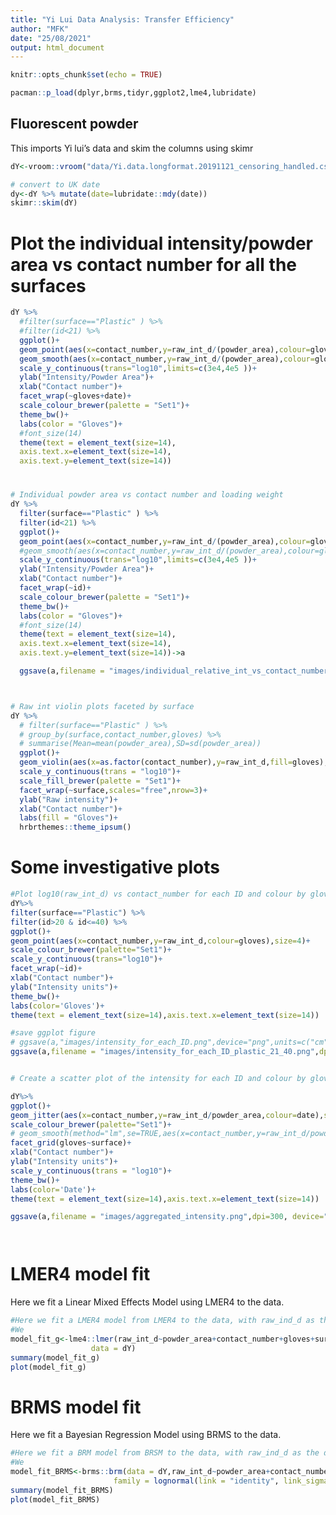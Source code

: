 ```yaml
---
title: "Yi Lui Data Analysis: Transfer Efficiency"
author: "MFK"
date: "25/08/2021"
output: html_document
---
```


```r
knitr::opts_chunk$set(echo = TRUE)
```

```r
pacman::p_load(dplyr,brms,tidyr,ggplot2,lme4,lubridate)

```


## Fluorescent powder
This imports Yi lui's data and skim the columns using skimr

```r
dY<-vroom::vroom("data/Yi.data.longformat.20191121_censoring_handled.csv") %>% janitor::clean_names()

# convert to UK date
dy<-dY %>% mutate(date=lubridate::mdy(date))
skimr::skim(dY)
```

# Plot the individual intensity/powder area vs contact number for all the surfaces


```r
dY %>% 
  #filter(surface=="Plastic" ) %>% 
  #filter(id<21) %>% 
  ggplot()+
  geom_point(aes(x=contact_number,y=raw_int_d/(powder_area),colour=gloves),alpha=0.1)+
  geom_smooth(aes(x=contact_number,y=raw_int_d/(powder_area),colour=gloves),method="lm",se=FALSE)+
  scale_y_continuous(trans="log10",limits=c(3e4,4e5 ))+
  ylab("Intensity/Powder Area")+
  xlab("Contact number")+
  facet_wrap(~gloves+date)+
  scale_colour_brewer(palette = "Set1")+
  theme_bw()+
  labs(color = "Gloves")+
  #font_size(14)
  theme(text = element_text(size=14),
  axis.text.x=element_text(size=14),
  axis.text.y=element_text(size=14))

```

#
```r

# Individual powder area vs contact number and loading weight 
dY %>% 
  filter(surface=="Plastic" ) %>% 
  filter(id<21) %>% 
  ggplot()+
  geom_point(aes(x=contact_number,y=raw_int_d/(powder_area),colour=gloves),size=5)+
  #geom_smooth(aes(x=contact_number,y=raw_int_d/(powder_area),colour=gloves),method="lm",se=FALSE)+
  scale_y_continuous(trans="log10",limits=c(3e4,4e5 ))+
  ylab("Intensity/Powder Area")+
  xlab("Contact number")+
  facet_wrap(~id)+
  scale_colour_brewer(palette = "Set1")+
  theme_bw()+
  labs(color = "Gloves")+
  #font_size(14)
  theme(text = element_text(size=14),
  axis.text.x=element_text(size=14),
  axis.text.y=element_text(size=14))->a

  ggsave(a,filename = "images/individual_relative_int_vs_contact_number.png",dpi=300, device="png",width = 15, height = 10, units = "in",bg="white")



# Raw int violin plots faceted by surface
dY %>% 
  # filter(surface=="Plastic" ) %>% 
  # group_by(surface,contact_number,gloves) %>% 
  # summarise(Mean=mean(powder_area),SD=sd(powder_area))
  ggplot()+
  geom_violin(aes(x=as.factor(contact_number),y=raw_int_d,fill=gloves),draw_quantiles = c(0.25,0.5,0.95))+
  scale_y_continuous(trans = "log10")+
  scale_fill_brewer(palette = "Set1")+
  facet_wrap(~surface,scales="free",nrow=3)+
  ylab("Raw intensity")+
  xlab("Contact number")+
  labs(fill = "Gloves")+
  hrbrthemes::theme_ipsum()

```

# Some investigative plots
```r
#Plot log10(raw_int_d) vs contact_number for each ID and colour by gloves
dY%>%
filter(surface=="Plastic") %>%
filter(id>20 & id<=40) %>%
ggplot()+
geom_point(aes(x=contact_number,y=raw_int_d,colour=gloves),size=4)+
scale_colour_brewer(palette="Set1")+
scale_y_continuous(trans="log10")+
facet_wrap(~id)+
xlab("Contact number")+
ylab("Intensity units")+
theme_bw()+
labs(color='Gloves')+
theme(text = element_text(size=14),axis.text.x=element_text(size=14))  ->a

#save ggplot figure
# ggsave(a,"images/intensity_for_each_ID.png",device="png",units=c("cm"),width=30)
ggsave(a,filename = "images/intensity_for_each_ID_plastic_21_40.png",dpi=300, device="png",width = 10, height = 10, units = "in")


# Create a scatter plot of the intensity for each ID and colour by gloves, facet by surface

dY%>%
ggplot()+
geom_jitter(aes(x=contact_number,y=raw_int_d/powder_area,colour=date),size=4,alpha=0.4)+
scale_colour_brewer(palette="Set1")+
# geom_smooth(method="lm",se=TRUE,aes(x=contact_number,y=raw_int_d/powder_area,colour=gloves))+
facet_grid(gloves~surface)+
xlab("Contact number")+
ylab("Intensity units")+
scale_y_continuous(trans = "log10")+
theme_bw()+
labs(color='Date')+
theme(text = element_text(size=14),axis.text.x=element_text(size=14))  ->a

ggsave(a,filename = "images/aggregated_intensity.png",dpi=300, device="png",width = 12, height = 10, units = "in")




```

# LMER4 model fit
Here we fit a Linear Mixed Effects Model using LMER4 to the data.

```r
#Here we fit a LMER4 model from LMER4 to the data, with raw_ind_d as the dependent variable
#We
model_fit_g<-lme4::lmer(raw_int_d~powder_area+contact_number+gloves+surface+(powder_area+contact_number+gloves+surface|id),
                  data = dY)
summary(model_fit_g)
plot(model_fit_g)

```


# BRMS model fit
Here we fit a Bayesian Regression Model using BRMS to the data.

```r
#Here we fit a BRM model from BRSM to the data, with raw_ind_d as the dependent variable
#We 
model_fit_BRMS<-brms::brm(data = dY,raw_int_d~powder_area+contact_number+gloves+surface+(powder_area+contact_number+gloves+surface|id),
                       family = lognormal(link = "identity", link_sigma = "log"))
summary(model_fit_BRMS)
plot(model_fit_BRMS)

```












